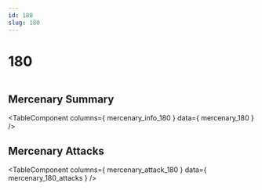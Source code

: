 ```yaml
---
id: 180
slug: 180
---
```



# 180

<div style = {{ display: "flex" }}>
    <Image img={require('@site/static/img/mercenaries/illust/thum_char_view_n_180.jpg')}/>
    
</div>

## Mercenary Summary

<TableComponent
  columns={ mercenary_info_180 }
  data={ mercenary_180 }
/>

## Mercenary Attacks

<TableComponent
  columns={ mercenary_attack_180 }
  data={ mercenary_180_attacks }
/>